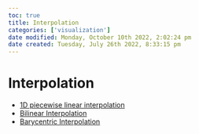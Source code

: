 ```yaml
---
toc: true
title: Interpolation
categories: ['visualization']
date modified: Monday, October 10th 2022, 2:02:24 pm
date created: Tuesday, July 26th 2022, 8:33:15 pm
---
```


# Interpolation
- [1D piecewise linear interpolation](1D%20piecewise%20linear%20interpolation.qmd)
- [Bilinear Interpolation](Bilinear%20Interpolation.qmd)
- [Barycentric Interpolation](Barycentric%20Interpolation.qmd)



